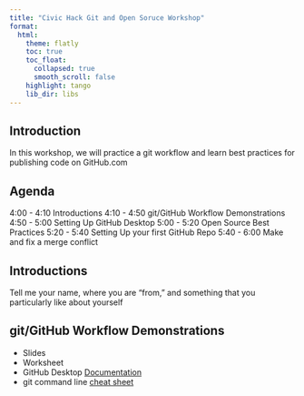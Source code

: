 ```yaml
---
title: "Civic Hack Git and Open Soruce Workshop"
format: 
  html:
    theme: flatly
    toc: true
    toc_float:
      collapsed: true
      smooth_scroll: false
    highlight: tango
    lib_dir: libs
---
```



## Introduction

In this workshop, we will practice a git workflow and learn best practices for publishing code on GitHub.com

## Agenda

4:00 - 4:10 Introductions
4:10 - 4:50 git/GitHub Workflow Demonstrations
4:50 - 5:00 Setting Up GitHub Desktop
5:00 - 5:20 Open Source Best Practices
5:20 - 5:40 Setting Up your first GitHub Repo
5:40 - 6:00 Make and fix a merge conflict

## Introductions

Tell me your name, where you are "from," and something that you particularly like about yourself

## git/GitHub Workflow Demonstrations

- Slides
- Worksheet
- GitHub Desktop [Documentation](https://docs.github.com/en/desktop)
- git command line [cheat sheet](https://education.github.com/git-cheat-sheet-education.pdf)
